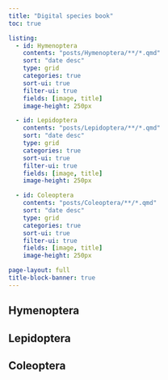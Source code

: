 ```yaml
---
title: "Digital species book"
toc: true

listing:
  - id: Hymenoptera
    contents: "posts/Hymenoptera/**/*.qmd"
    sort: "date desc"
    type: grid
    categories: true
    sort-ui: true
    filter-ui: true
    fields: [image, title]
    image-height: 250px

  - id: Lepidoptera
    contents: "posts/Lepidoptera/**/*.qmd"
    sort: "date desc"
    type: grid
    categories: true
    sort-ui: true
    filter-ui: true
    fields: [image, title]
    image-height: 250px

  - id: Coleoptera
    contents: "posts/Coleoptera/**/*.qmd"
    sort: "date desc"
    type: grid
    categories: true
    sort-ui: true
    filter-ui: true
    fields: [image, title]
    image-height: 250px

page-layout: full
title-block-banner: true
---
```


## Hymenoptera

::: {#Hymenoptera}
:::

## Lepidoptera

::: {#Lepidoptera}
:::

## Coleoptera

::: {#Coleoptera}
:::